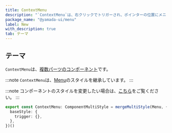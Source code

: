 ```yaml
---
title: ContextMenu
description: "`ContextMenu`は、右クリックでトリガーされ、ポインターの位置にメニューを表示します。"
package_name: "@yamada-ui/menu"
label: New
with_description: true
tab: テーマ
---
```


## テーマ

`ContextMenu`は、[複数パーツのコンポーネント](/styled-system/theming/component-styles#複数パーツのコンポーネント)です。

:::note
`ContextMenu`は、[Menu](/components/overlay/menu)のスタイルを継承しています。
:::

:::note
コンポーネントのスタイルを変更したい場合は、[こちら](/styled-system/theming/customize-theme#コンポーネントのスタイルを変更する)をご覧ください。
:::

```ts
export const ContextMenu: ComponentMultiStyle = mergeMultiStyle(Menu, {
  baseStyle: {
    trigger: {},
  },
})()
```
